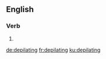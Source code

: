 ==English==

===Verb===
{{head|en|present participle}}

# {{present participle of|depilate|lang=en}}

[[de:depilating]]
[[fr:depilating]]
[[ku:depilating]]